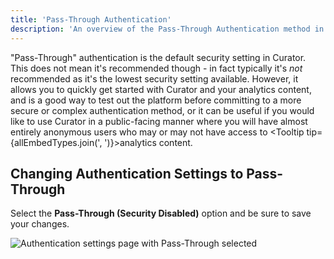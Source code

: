 ```yaml
---
title: 'Pass-Through Authentication'
description: 'An overview of the Pass-Through Authentication method in Curator.'
---
```



"Pass-Through" authentication is the default security setting in Curator. This does not mean it's recommended though -
in fact typically it's _not_ recommended as it's the lowest security setting available.  However, it allows you to
quickly get started with Curator and your analytics content, and is a good way to test out the platform before
committing to a more secure or complex authentication method, or it can be useful if you would like to use Curator
in a public-facing manner where you will have almost entirely anonymous users who may or may not have access to
<Tooltip tip={allEmbedTypes.join(', ')}>analytics content</Tooltip>.

## Changing Authentication Settings to Pass-Through

<BackendNavPath
  levelOne="Settings"
  levelTwo="Security"
  levelThree="Authentication Settings"
  tab="General"
  section="Authentication Type"
/>

Select the **Pass-Through (Security Disabled)** option and be sure to save your changes.

![Authentication settings page with Pass-Through selected](/assets/images/setup/authentication/pass_through_authentication/enable_pass_through.png)
